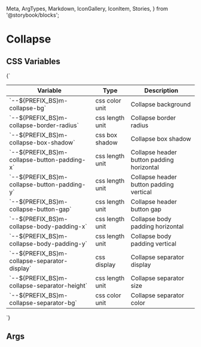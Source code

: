   Meta,
  ArgTypes,
  Markdown,
  IconGallery,
  IconItem,
  Stories,
} from '@storybook/blocks';


# Collapse

## CSS Variables
<Markdown>
  {`

  | Variable                                        | Type              | Description                                 |
  |-------------------------------------------------|-------------------|---------------------------------------------|
  | \`--${PREFIX_BS}m-collapse-bg\`                 | css color unit    | Collapse background                         |
  | \`--${PREFIX_BS}m-collapse-border-radius\`      | css length unit   | Collapse border radius                      |
  | \`--${PREFIX_BS}m-collapse-box-shadow\`         | css box shadow    | Collapse box shadow                         |
  | \`--${PREFIX_BS}m-collapse-button-padding-x\`   | css length unit   | Collapse header button padding horizontal   |
  | \`--${PREFIX_BS}m-collapse-button-padding-y\`   | css length unit   | Collapse header button padding vertical     |
  | \`--${PREFIX_BS}m-collapse-button-gap\`         | css length unit   | Collapse header button gap                  |
  | \`--${PREFIX_BS}m-collapse-body-padding-x\`     | css length unit   | Collapse body padding horizontal            |
  | \`--${PREFIX_BS}m-collapse-body-padding-y\`     | css length unit   | Collapse body padding vertical              |
  | \`--${PREFIX_BS}m-collapse-separator-display\`  | css display       | Collapse separator display                  |
  | \`--${PREFIX_BS}m-collapse-separator-height\`   | css length unit   | Collapse separator size                     |
  | \`--${PREFIX_BS}m-collapse-separator-bg\`       | css color unit    | Collapse separator color                    |

  `}
</Markdown>

## Args
<Meta of={MCollapseStories} />

<ArgTypes of={MCollapseStories} />

<Stories />


